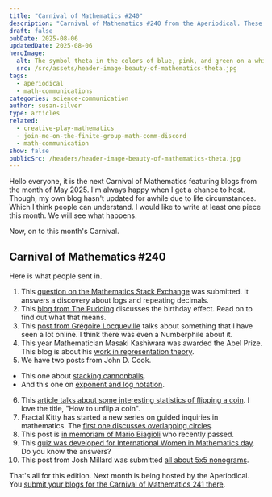 ```yaml
---
title: "Carnival of Mathematics #240"
description: "Carnival of Mathematics #240 from the Aperiodical. These are articles from the month of May in math communications."
draft: false
pubDate: 2025-08-06
updatedDate: 2025-08-06
heroImage:
  alt: The symbol theta in the colors of blue, pink, and green on a white background.
  src: /src/assets/header-image-beauty-of-mathematics-theta.jpg
tags:
  - aperiodical
  - math-communications
categories: science-communication
author: susan-silver
type: articles
related:
  - creative-play-mathematics
  - join-me-on-the-finite-group-math-comm-discord
  - math-communication
show: false
publicSrc: /headers/header-image-beauty-of-mathematics-theta.jpg
---
```


Hello everyone, it is the next Carnival of Mathematics featuring blogs from the month of May 2025. I'm always happy when I get a chance to host.
Though, my own blog hasn't updated for awhile due to life circumstances. Which I think people can understand. I would like to write at least one piece this month.
We will see what happens.

Now, on to this month's Carnival.

## Carnival of Mathematics #240

Here is what people sent in.

1. This [question on the Mathematics Stack Exchange](https://math.stackexchange.com/questions/5062119/coincidental-patterns-in-logs-of-repeating-decimals-e-g-ln2-3-vs-l) was submitted. It answers a discovery about logs and repeating decimals.
2. This [blog from The Pudding](https://pudding.cool/2025/04/birthday-effect/) discusses the birthday effect. Read on to find out what that means.
3. This [post from Grégoire Locqueville](https://glocq.github.io/en/blog/20250324/) talks about something that I have seen a lot online. I think there was even a Numberphile about it.
4. This year Mathematician Masaki Kashiwara was awarded the Abel Prize. This blog is about his [work in representation theory](https://scilogs.spektrum.de/hlf/an-introduction-to-representation-theory/).
5. We have two posts from John D. Cook.

- This one about [stacking cannonballs](https://www.johndcook.com/blog/2025/05/30/stacking-cannonballs/).
- And this one on [exponent and log notation](https://www.johndcook.com/blog/2025/05/13/alternative-exp-and-log-notation/).

6. This [article talks about some interesting statistics of flipping a coin](https://www.skewray.com/articles/how-to-unflip-a-coin). I love the title, "How to unflip a coin".
7. Fractal Kitty has started a new series on guided inquiries in mathematics. The [first one discusses overlapping circles](https://www.fractalkitty.com/inquiries-week-1-circle-shading/).
8. This post is [in memoriam of Mario Biagioli](https://thonyc.wordpress.com/2025/05/23/mario-biagioli-1955-2025/) who recently passed.
9. This [quiz was developed for International Women in Mathematics day](https://ganitcharcha.com/quiz-page-name-view-Women-in-Mathematics-Day-Celebration-2025.php). Do you know the answers?
10. This post from Josh Millard was submitted [all about 5x5 nonograms](https://mastodon.social/@joshmillard/114603428745700494).

That's all for this edition. Next month is being hosted by the Aperiodical. You [submit your blogs for the Carnival of Mathematics 241 there](https://aperiodical.com/carnival-of-mathematics/).
